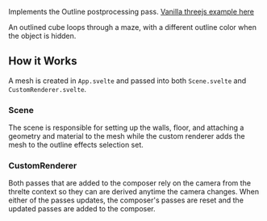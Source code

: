 Implements the Outline postprocessing pass. [Vanilla threejs example here](https://threejs.org/examples/?q=outline#webgl_postprocessing_outline)

An outlined cube loops through a maze, with a different outline color when the object is hidden.

<Example path="postprocessing/outline" />

## How it Works

A mesh is created in `App.svelte` and passed into both `Scene.svelte` and `CustomRenderer.svelte`.

### Scene

The scene is responsible for setting up the walls, floor, and attaching a geometry and material to the mesh while the custom renderer adds the mesh to the outline effects selection set.

### CustomRenderer

Both passes that are added to the composer rely on the camera from the threlte context so they can are derived anytime the camera changes. When either of the passes updates, the composer's passes are reset and the updated passes are added to the composer.
